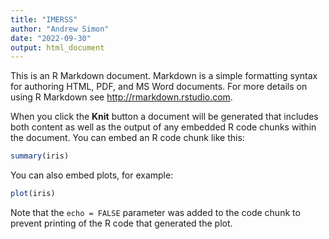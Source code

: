 ```yaml
---
title: "IMERSS"
author: "Andrew Simon"
date: "2022-09-30"
output: html_document
---
```


This is an R Markdown document. Markdown is a simple formatting syntax for authoring HTML, PDF, and MS Word documents. For more details on using R Markdown see <http://rmarkdown.rstudio.com>.

When you click the **Knit** button a document will be generated that includes both content as well as the output of any embedded R code chunks within the document. You can embed an R code chunk like this:

```r
summary(iris)
```

You can also embed plots, for example:

```r
plot(iris)
```

Note that the `echo = FALSE` parameter was added to the code chunk to prevent printing of the R code that generated the plot.
